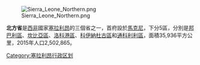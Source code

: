 {{unreferenced|time=2018-05-29T04:35:23+00:00}}
{{Infobox City 
|official_name = 北方省 
|nickname = 
|subdivision_type       = 國家
|subdivision_type1      = 首府
|subdivision_type2      = 
|subdivision_name       = {{flag|Sierra Leone}}
|subdivision_name1      = [[馬克尼|馬克尼]]
|leader_title = 
|leader_name =
|population_as_of = 2015
|population_metro =  
|population_total = 2,502,865
|population_density_km2 = auto
|timezone =  [[格林威治時間|格林威治時間]]
|utc_offset = ±0 
|website =  
|area_total_km2 = 35,936
}}

[[Image:Sierra_Leone_Northern.png|right]]

'''北方省'''是[[西非|西非]]國家[[塞拉利昂|塞拉利昂]]的三個省之一，首府設於[[馬克尼|馬克尼]]，下分5區，分別是[[邦巴利區|邦巴利區]]、[[坎比亞區|坎比亞區]]、[[洛科港區|洛科港區]]、[[科伊納杜古區|科伊納杜古區]]和[[通科利利區|通科利利區]]，面積35,936平方公里，2015年人口2,502,865。

{{Coord|9|15|N|11|45|W|region:SL_type:adm1st|display=title}}

[[Category:塞拉利昂行政区划|Category:塞拉利昂行政区划]]

{{SierraLeone-stub}}